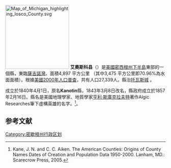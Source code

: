 {{noteTA
|T=zh-hans:艾奥斯科县 (密歇根州);zh-hk:艾奧斯科縣 (密歇根州);zh-tw:艾奧斯科郡 (密西根州);
|1=zh-hans:县;zh-hk:縣;zh-tw:郡;
}}
[[File:Map_of_Michigan_highlighting_Iosco_County.svg|200px]]
'''艾奧斯科县'''（{{lang-en|Iosco County}}）是[[美國|美國]][[密西根州|密西根州]][[下半島|下半島]]東部的一個縣，東臨[[薩吉諾灣|薩吉諾灣]]。面積4,897 平方公里 （其中3,475 平方公里即70.96%為水面面積）。根據[[美國2000年人口普查|美國2000年人口普查]]，共有人口27,339人。縣治[[托瓦斯城|托瓦斯城]] 。

成立於1840年4月1日，原名'''Kanotin'''縣，1843年3月8日改名，縣政府成立於1857年2月16日。縣名是美國地理學家、地質學家[[亨利·斯庫克拉夫特|亨利·斯庫克拉夫特]]著作Algic Researches筆下虛構英雄的名字。<ref>Kane, J. N. and C. C. Aiken. The American Counties: Origins of County Names Dates of Creation and Population Data 1950-2000. Lanham, MD.: Scarecrow Press, 2005.</ref>。

==参考文献==
<div class="references-small">
<references />
</div>
{{Michigan}}
{{Michigan-stub}}
{{DEFAULTSORT:Iosco County, Michigan}}
 
[[Category:密歇根州行政区划|Category:密歇根州行政区划]]